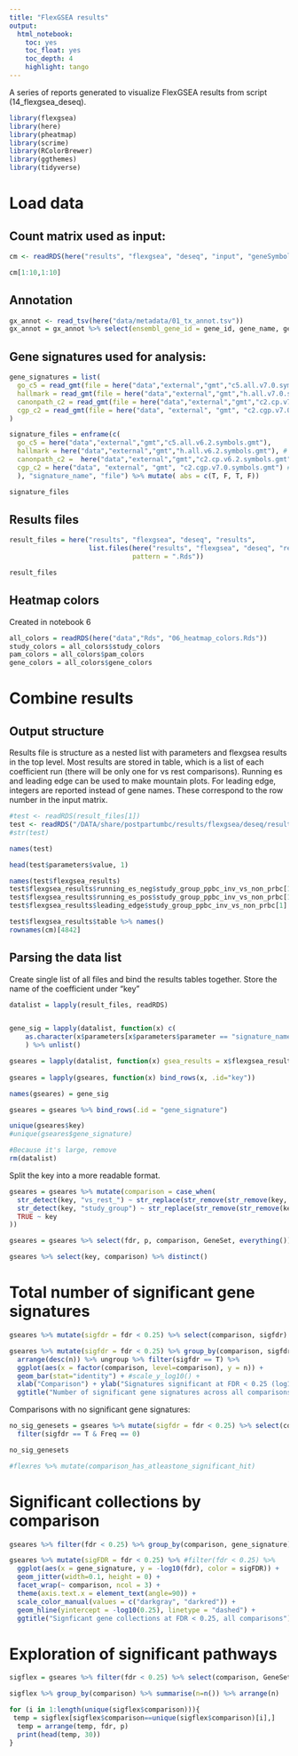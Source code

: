 ```yaml
---
title: "FlexGSEA results"
output: 
  html_notebook:
    toc: yes
    toc_float: yes
    toc_depth: 4
    highlight: tango
---
```


A series of reports generated to visualize FlexGSEA results from script (14_flexgsea_deseq).


```r
library(flexgsea)
library(here)
library(pheatmap)
library(scrime)
library(RColorBrewer)
library(ggthemes)
library(tidyverse)
```

# Load data

## Count matrix used as input:

```r
cm <- readRDS(here("results", "flexgsea", "deseq", "input", "geneSymbol_countmatrix.Rds"))

cm[1:10,1:10]
```

## Annotation

```r
gx_annot <- read_tsv(here("data/metadata/01_tx_annot.tsv"))
gx_annot = gx_annot %>% select(ensembl_gene_id = gene_id, gene_name, gene_type, description = gene_description) %>% distinct()
```


## Gene signatures used for analysis:

```r
gene_signatures = list(
  go_c5 = read_gmt(file = here("data","external","gmt","c5.all.v7.0.symbols.gmt")),# Gene ontology BP
  hallmark = read_gmt(file = here("data","external","gmt","h.all.v7.0.symbols.gmt")), # 50 gene overview
  canonpath_c2 = read_gmt(file = here("data","external","gmt","c2.cp.v7.0.symbols.gmt")), #Canonical pathways
  cgp_c2 = read_gmt(file = here("data", "external", "gmt", "c2.cgp.v7.0.symbols.gmt")) #Chemical and genetic perturbations
)

signature_files = enframe(c(
  go_c5 = here("data","external","gmt","c5.all.v6.2.symbols.gmt"),
  hallmark = here("data","external","gmt","h.all.v6.2.symbols.gmt"), # 50 gene overview
  canonpath_c2 =  here("data","external","gmt","c2.cp.v6.2.symbols.gmt"), #Canonical pathways
  cgp_c2 = here("data", "external", "gmt", "c2.cgp.v7.0.symbols.gmt") #Chemical and genetic perturbations
  ), "signature_name", "file") %>% mutate( abs = c(T, F, T, F))

signature_files
```

## Results files

```r
result_files = here("results", "flexgsea", "deseq", "results",
                    list.files(here("results", "flexgsea", "deseq", "results"),
                               pattern = ".Rds"))

result_files
```


## Heatmap colors

Created in notebook 6

```r
all_colors = readRDS(here("data","Rds", "06_heatmap_colors.Rds"))
study_colors = all_colors$study_colors
pam_colors = all_colors$pam_colors
gene_colors = all_colors$gene_colors
```

# Combine results

## Output structure

Results file is structure as a nested list with parameters and flexgsea results in the top level. Most results are stored in table, which is a list of each coefficient run (there will be only one for vs rest comparisons). Running es and leading edge can be used to make mountain plots. For leading edge, integers are reported instead of gene names. These correspond to the row number in the input matrix.

```r
#test <- readRDS(result_files[1])
test <- readRDS("/DATA/share/postpartumbc/results/flexgsea/deseq/results/study_group_canonpath_c2_results_flexdeseq.Rds") 
#str(test)

names(test)

head(test$parameters$value, 1)

names(test$flexgsea_results)
test$flexgsea_results$running_es_neg$study_group_ppbc_inv_vs_non_prbc[1]
test$flexgsea_results$running_es_pos$study_group_ppbc_inv_vs_non_prbc[1]
test$flexgsea_results$leading_edge$study_group_ppbc_inv_vs_non_prbc[1]

test$flexgsea_results$table %>% names()
rownames(cm)[4842]
```

## Parsing the data list

Create single list of all files and bind the results tables together. Store the name of the coefficient under "key"

```r
datalist = lapply(result_files, readRDS)


gene_sig = lapply(datalist, function(x) c(
    as.character(x$parameters[x$parameters$parameter == "signature_name", "value"]))
    ) %>% unlist()

gseares = lapply(datalist, function(x) gsea_results = x$flexgsea_results$table)
  
gseares = lapply(gseares, function(x) bind_rows(x, .id="key"))

names(gseares) = gene_sig

gseares = gseares %>% bind_rows(.id = "gene_signature")

unique(gseares$key)
#unique(gseares$gene_signature)

#Because it's large, remove
rm(datalist)
```

Split the key into a more readable format.

```r
gseares = gseares %>% mutate(comparison = case_when(
  str_detect(key, "vs_rest_") ~ str_replace(str_remove(str_remove(key, ".*_rest_"), "ppbc_"), "non_", "non"),
  str_detect(key, "study_group") ~ str_replace(str_remove(str_remove(key, "study_group_"), "ppbc_"), "non_", "non"),
  TRUE ~ key
))

gseares = gseares %>% select(fdr, p, comparison, GeneSet, everything())

gseares %>% select(key, comparison) %>% distinct()
```


# Total number of significant gene signatures

```r
gseares %>% mutate(sigfdr = fdr < 0.25) %>% select(comparison, sigfdr) %>% table()
```


```r
gseares %>% mutate(sigfdr = fdr < 0.25) %>% group_by(comparison, sigfdr) %>% summarise(n=n()) %>%
  arrange(desc(n)) %>% ungroup %>% filter(sigfdr == T) %>%
  ggplot(aes(x = factor(comparison, level=comparison), y = n)) +
  geom_bar(stat="identity") + #scale_y_log10() +
  xlab("Comparison") + ylab("Signatures significant at FDR < 0.25 (log10)") +
  ggtitle("Number of significant gene signatures across all comparisons")

```

Comparisons with no significant gene signatures:

```r
no_sig_genesets = gseares %>% mutate(sigfdr = fdr < 0.25) %>% select(comparison, sigfdr) %>% table() %>% as.data.frame() %>%
  filter(sigfdr == T & Freq == 0)

no_sig_genesets

#flexres %>% mutate(comparison_has_atleastone_significant_hit)
```

# Significant collections by comparison

```r
gseares %>% filter(fdr < 0.25) %>% group_by(comparison, gene_signature) %>% summarise(n=n()) %>% arrange(desc(n))
```

```r
gseares %>% mutate(sigFDR = fdr < 0.25) %>% #filter(fdr < 0.25) %>%
  ggplot(aes(x = gene_signature, y = -log10(fdr), color = sigFDR)) +
  geom_jitter(width=0.1, height = 0) +
  facet_wrap(~ comparison, ncol = 3) +
  theme(axis.text.x = element_text(angle=90)) +
  scale_color_manual(values = c("darkgray", "darkred")) +
  geom_hline(yintercept = -log10(0.25), linetype = "dashed") +
  ggtitle("Signficant gene collections at FDR < 0.25, all comparisons")

```

# Exploration of significant pathways

```r
sigflex = gseares %>% filter(fdr < 0.25) %>% select(comparison, GeneSet, fdr, everything())

sigflex %>% group_by(comparison) %>% summarise(n=n()) %>% arrange(n)
```

```r
for (i in 1:length(unique(sigflex$comparison))){
 temp = sigflex[sigflex$comparison==unique(sigflex$comparison)[i],]
  temp = arrange(temp, fdr, p)
  print(head(temp, 30))
}

```





